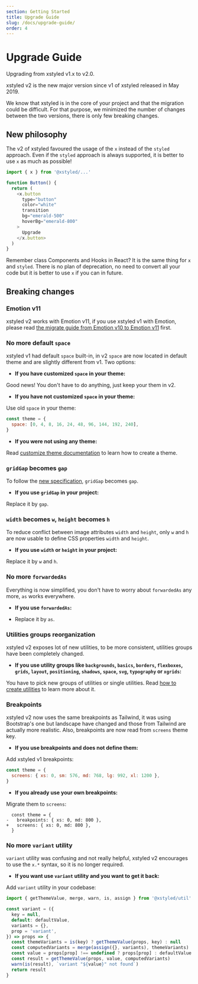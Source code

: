 ```yaml
---
section: Getting Started
title: Upgrade Guide
slug: /docs/upgrade-guide/
order: 4
---
```


# Upgrade Guide

Upgrading from xstyled v1.x to v2.0.

<carbon-ad />

xstyled v2 is the new major version since v1 of xstyled released in May 2019.

We know that xstyled is in the core of your project and that the migration could be difficult. For that purpose, we minimized the number of changes between the two versions, there is only few breaking changes.

## New philosophy

The v2 of xstyled favoured the usage of the `x` instead of the `styled` approach. Even if the `styled` approach is always supported, it is better to use `x` as much as possible!

```js
import { x } from '@xstyled/...'

function Button() {
  return (
    <x.button
      type="button"
      color="white"
      transition
      bg="emerald-500"
      hoverBg="emerald-800"
    >
      Upgrade
    </x.button>
  )
}
```

Remember class Components and Hooks in React? It is the same thing for `x` and `styled`. There is no plan of deprecation, no need to convert all your code but it is better to use `x` if you can in future.

## Breaking changes

### Emotion v11

xstyled v2 works with Emotion v11, if you use xstyled v1 with Emotion, please read [the migrate guide from Emotion v10 to Emotion v11](https://emotion.sh/docs/migrating-to-emotion-10#incremental-migration) first.

### No more default `space`

xstyled v1 had default `space` built-in, in v2 `space` are now located in default theme and are slightly different from v1. Two options:

- **If you have customized `space` in your theme:**

Good news! You don't have to do anything, just keep your them in v2.

- **If you have not customized `space` in your theme:**

Use old `space` in your theme:

```js
const theme = {
  space: [0, 4, 8, 16, 24, 48, 96, 144, 192, 240],
}
```

- **If you were not using any theme:**

Read [customize theme documentation](/docs/theme/) to learn how to create a theme.

### `gridGap` becomes `gap`

To follow the [new specification](https://developer.mozilla.org/en-US/docs/Web/CSS/gap), `gridGap` becomes `gap`.

- **If you use `gridGap` in your project:**

Replace it by `gap`.

### `width` becomes `w`, `height` becomes `h`

To reduce conflict between image attributes `width` and `height`, only `w` and `h` are now usable to define CSS properties `width` and `height`.

- **If you use `width` or `height` in your project:**

Replace it by `w` and `h`.

### No more `forwardedAs`

Everything is now simplified, you don't have to worry about `forwardedAs` any more, `as` works everywhere.

- **If you use `forwardedAs`:**

- Replace it by `as`.

### Utilities groups reorganization

xstyled v2 exposes lot of new utilities, to be more consistent, utilities groups have been completely changed.

- **If you use utility groups like `backgrounds`, `basics`, `borders`, `flexboxes`, `grids`, `layout`, `positioning`, `shadows`, `space`, `svg`, `typography` or `xgrids`:**

You have to pick new groups of utilities or single utilities. Read [how to create utilities](/docs/adding-new-utilities/) to learn more about it.

### Breakpoints

xstyled v2 now uses the same breakpoints as Tailwind, it was using Bootstrap's one but landscape have changed and those from Tailwind are actually more realistic. Also, breakpoints are now read from `screens` theme key.

- **If you use breakpoints and does not define them:**

Add xstyled v1 breakpoints:

```js
const theme = {
  screens: { xs: 0, sm: 576, md: 768, lg: 992, xl: 1200 },
}
```

- **If you already use your own breakpoints:**

Migrate them to `screens`:

```diffjs
  const theme = {
-   breakpoints: { xs: 0, md: 800 },
+   screens: { xs: 0, md: 800 },
  }
```

### No more `variant` utility

`variant` utility was confusing and not really helpful, xstyled v2 encourages to use the `x.*` syntax, so it is no longer required.

- **If you want use `variant` utility and you want to get it back:**

Add `variant` utility in your codebase:

```js
import { getThemeValue, merge, warn, is, assign } from '@xstyled/util'

const variant = ({
  key = null,
  default: defaultValue,
  variants = {},
  prop = 'variant',
}) => props => {
  const themeVariants = is(key) ? getThemeValue(props, key) : null
  const computedVariants = merge(assign({}, variants), themeVariants)
  const value = props[prop] !== undefined ? props[prop] : defaultValue
  const result = getThemeValue(props, value, computedVariants)
  warn(is(result), `variant "${value}" not found`)
  return result
}
```
